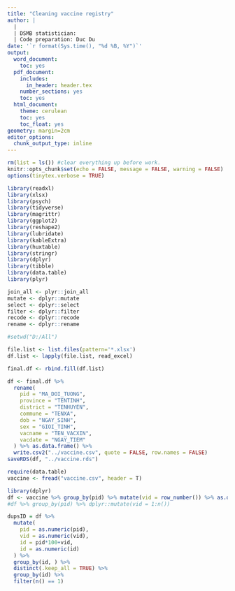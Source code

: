 ```yaml
---
title: "Cleaning vaccine registry"
author: |
  |
  | DSMB statistician: 
  | Code preparation: Duc Du
date: '`r format(Sys.time(), "%d %B, %Y")`'
output:
  word_document:
    toc: yes
  pdf_document:
    includes:
      in_header: header.tex
    number_sections: yes
    toc: yes
  html_document:
    theme: cerulean
    toc: yes
    toc_float: yes
geometry: margin=2cm
editor_options: 
  chunk_output_type: inline 
---
```


```r
rm(list = ls()) #clear everything up before work.
knitr::opts_chunk$set(echo = FALSE, message = FALSE, warning = FALSE)
options(tinytex.verbose = TRUE)

library(readxl)
library(xlsx)
library(psych)
library(tidyverse)
library(magrittr)
library(ggplot2)
library(reshape2)
library(lubridate)
library(kableExtra)
library(huxtable)
library(stringr)
library(dplyr)
library(tibble)
library(data.table)
library(plyr)

join_all <- plyr::join_all
mutate <- dplyr::mutate
select <- dplyr::select
filter <- dplyr::filter
recode <- dplyr::recode
rename <- dplyr::rename
```

```r
#setwd("D:/All")

file.list <- list.files(pattern='*.xlsx')
df.list <- lapply(file.list, read_excel)

final.df <- rbind.fill(df.list)

df <- final.df %>%
  rename(
    pid = "MA_DOI_TUONG",
    province = "TENTINH",
    district = "TENHUYEN",
    commune = "TENXA",
    dob = "NGAY_SINH",
    sex = "GIOI_TINH",
    vacname = "TEN_VACXIN",
    vacdate = "NGAY_TIEM"
  ) %>% as.data.frame() %>%
  write.csv2("../vaccine.csv", quote = FALSE, row.names = FALSE)
saveRDS(df, "../vaccine.rds")
```

```r
require(data.table)
vaccine <- fread("vaccine.csv", header = T)
```

```r
library(dplyr)
df <- vaccine %>% group_by(pid) %>% mutate(vid = row_number()) %>% as.data.frame()
#df %>% group_by(pid) %>% dplyr::mutate(vid = 1:n())

dupsID = df %>%
  mutate(
    pid = as.numeric(pid),
    vid = as.numeric(vid),
    id = pid*100+vid,
    id = as.numeric(id)
  ) %>%
  group_by(id, ) %>%
  distinct(.keep_all = TRUE) %>%
  group_by(id) %>%
  filter(n() == 1)
```
